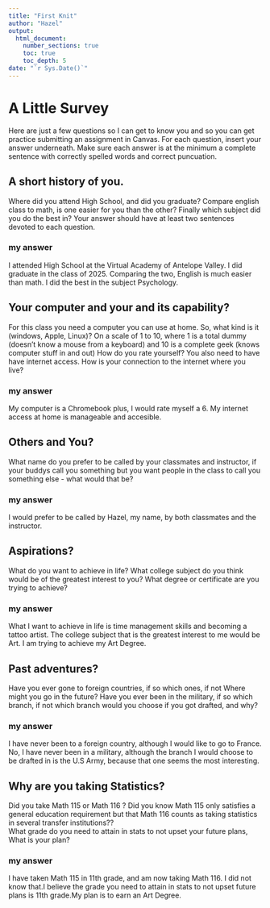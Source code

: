 ```yaml
---
title: "First Knit"
author: "Hazel"
output: 
  html_document:
    number_sections: true
    toc: true
    toc_depth: 5
date: "`r Sys.Date()`"   
---
```


# A Little Survey

Here are just a few questions so I can get to know you and so you can get practice submitting an assignment in Canvas.  For each question, insert your answer underneath. Make sure each answer is at the minimum a complete sentence with correctly spelled words and correct puncuation. 

## A short history of you.  
Where did you attend High School, and did you graduate? Compare english class to math, is one easier for you than the other? Finally which subject did you do the best in? Your answer should have at least two sentences devoted to each question.  
  
### my answer     
  I attended High School at the Virtual Academy of Antelope Valley. I did graduate in the class of 2025. Comparing the two, English is much easier than math. I did the best in the subject Psychology.
  

     


## Your computer and your and its capability?  
 For this class  you need a computer you can use at home.  So, what kind is it (windows, Apple, Linux)?  On a scale of 1 to 10, where 1 is a total dummy (doesn't know a mouse from a keyboard) and 10 is a complete geek (knows computer stuff in and out) How do you rate yourself?  You also need to have have internet access. How is your connection to the internet where you live?

### my answer   
  My computer is a Chromebook plus, I would rate myself a 6. My internet access at home is manageable and accesible. 
  
   

## Others and You?   
What name do you prefer to be called by your classmates and instructor, if your buddys call you something but you want people in the class to call you something else - what would that be? 

### my answer     
  I would prefer to be called by Hazel, my name, by both classmates and the instructor. 
   
 




## Aspirations?   
What do you want to achieve in life?  What college subject do you think would be of the greatest interest to you? What degree or certificate are you trying to achieve?

### my answer     
  What I want to achieve in life is time management skills and becoming a tattoo artist. The college subject that is the greatest interest to me would be Art. I am trying to achieve my Art Degree. 
  
   
   
 




## Past adventures?  
Have you ever gone to foreign countries, if so which ones, if not Where might you go in the future?  Have you ever been in the military, if so which branch, if not which branch would you choose if you got drafted, and why?

### my answer     
  I have never been to a foreign country, although I would like to go to France. No, I have never been in a military, although the branch I would choose to be drafted in is the U.S Army, because that one seems the most interesting. 
  
   
  
   
  




## Why are you taking Statistics?  
Did you take Math 115 or Math 116 ?  Did you know Math 115 only satisfies a general education requirement but that Math 116 counts as taking statistics in several transfer institutions??  
What grade do you need to attain in stats to not upset your future plans, What is your plan?  
 

### my answer     
  
   I have taken Math 115 in 11th grade, and am now taking Math 116. I did not know that.I believe the grade you need to attain in stats to not upset future plans is 11th grade.My plan is to earn an Art Degree.
 






  




